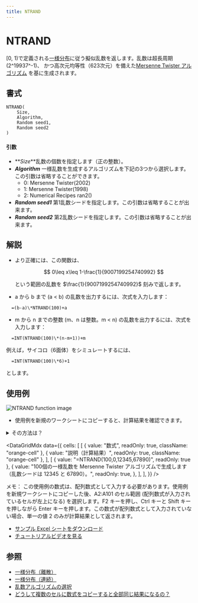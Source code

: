 ```yaml
---
title: NTRAND
---
```



# NTRAND

[0, 1)で定義される[一様分布](https://www.ntrand.com/jp/uniform-distribution-continuous/)に従う擬似乱数を返します。乱数は超長周期 (2^19937^-1)、 かつ高次元均等性（623次元）を備えた[Mersenne Twister アルゴリズム](https://www.ntrand.com/jp/glossary/#local_Mersenne_Twister) を基に生成されます。

## 書式

```excel
NTRAND(
    Size,
    Algorithm,
    Random seed1,
    Random seed2
)
```

#### 引数

- **_Size_**乱数の個数を指定します（正の整数）。
- **_Algorithm_** 一様乱数を生成するアルゴリズムを下記の3つから選択します。この引数は省略することができます。
  - 0: Mersenne Twister(2002)
  - 1: Mersenne Twister(1998)
  - 2: Numerical Recipes ran2()
- **_Random seed1_** 第1乱数シードを指定します。この引数は省略することが出来ます。
- **_Random seed2_** 第2乱数シードを指定します。この引数は省略することが出来ます。

## 解説

- より正確には、この関数は、

  $$
  0\leq x\leq 1-\frac{1}{9007199254740992}
  $$

  という範囲の乱数を $\frac{1}{9007199254740992}$ 刻みで返します。

- a から b まで (a < b) の乱数を出力するには、次式を入力します：

```excel
  =(b-a)\*NTRAND(100)+a
```

- m から n までの整数 (m、n は整数。m < n) の乱数を出力するには、次式を入力します：

```excel
  =INT(NTRAND(100)\*(n-m+1))+m
```

例えば，サイコロ（6面体）をシミュレートするには、

```excel
  =INT(NTRAND(100)\*6)+1
```

とします。

## 使用例

![NTRAND function image](https://www.ntrand.com/images/functions/histogram/histogramUniform.jpg)

- 使用例を新規のワークシートにコピーすると、計算結果を確認できます。

<details>
<summary>その方法は？</summary>

1.  新しいブックまたはワークシートを作成します。
2.  ヘルプ トピックにある使用例を選択します（行番号および列番号を除く）。

    ![Selecting an example from Help](./../../../assets/functions/HowToCopy.png)

    ヘルプから使用例を選択する

3.  Ctrl キーを押しながら C キーを押します。
4.  ワークシートのセル A1 を選択し、Ctrl キーを押しながら V キーを押します。
5.  計算結果と結果を返す数式の表示を切り替えるには、Ctrl キーを押しながら ` (アクサン グラーブ) キーを押すか、または [ツール] メニューの [ワークシート分析] をポイントし、[ワークシート分析モード] をクリックします。

</details>

<DataGridMdx
  data={{
    cells: [
      [
        { value: "数式", readOnly: true, className: "orange-cell" },
        { value: "説明（計算結果）", readOnly: true, className: "orange-cell" },
      ],
      [
        { value: "=NTRAND(100,0,12345,67890)", readOnly: true },
        {
          value:
            "100個の一様乱数を Mersenne Twister アルゴリズムで生成します（乱数シードは 12345 と 67890）。",
          readOnly: true,
        },
      ],
    ],
  }}
/>

メモ： この使用例の数式は、配列数式として入力する必要があります。使用例を新規ワークシートにコピーした後、A2:A101 のセル範囲 (配列数式が入力されているセルが左上になる) を選択します。F2 キーを押し、Ctrl キーと Shift キーを押しながら Enter キーを押します。この数式が配列数式として入力されていない場合、単一の値 2 のみが計算結果として返されます。

- [サンプル Excel シートをダウンロード](https://www.ntrand.com/files/NtRand1.xls "Downloading Sample")
- [チュートリアルビデオを見る](https://www.ntrand.com/files/SingleRandom_Demo.swf)

## 参照

- [一様分布（離散）](https://www.ntrand.com/jp/uniform-distribution-discrete/)
- [一様分布（連続）](https://www.ntrand.com/jp/uniform-distribution-continuous/)
- [乱数アルゴリズムの選択](https://www.ntrand.com/jp/glossary/#local_Choiceoftherandomnumber)
- [どうして複数のセルに数式をコピーすると全部同じ結果になるの？](https://www.ntrand.com/jp/faq/#local_CtrlShiftEnter)
